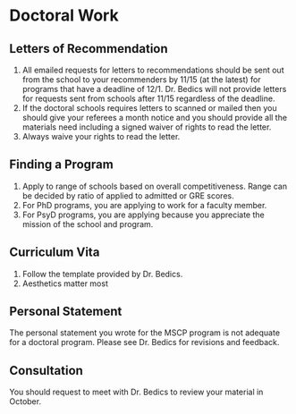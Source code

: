 # Doctoral Work

## Letters of Recommendation

1. All emailed requests for letters to recommendations should be sent out from the school to your recommenders by 11/15 (at the latest) for programs that have a deadline of 12/1.  Dr. Bedics will not provide letters for requests sent from schools after 11/15 regardless of the deadline.
2. If the doctoral schools requires letters to scanned or mailed then you should give your referees a month notice and you should provide all the materials need including a signed waiver of rights to read the letter.
3. Always waive your rights to read the letter.

## Finding a Program

1. Apply to range of schools based on overall competitiveness.  Range can be decided by ratio of applied to admitted or GRE scores.
2. For PhD programs, you are applying to work for a faculty member.
3. For PsyD programs, you are applying because you appreciate the mission of the school and program. 

## Curriculum Vita

1. Follow the template provided by Dr. Bedics.
2. Aesthetics matter most

## Personal Statement

The personal statement you wrote for the MSCP program is not adequate for a doctoral program.  Please see Dr. Bedics for revisions and feedback.

## Consultation

You should request to meet with Dr. Bedics to review your material in October.

